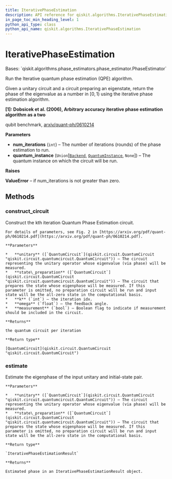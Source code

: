 ```yaml
---
title: IterativePhaseEstimation
description: API reference for qiskit.algorithms.IterativePhaseEstimation
in_page_toc_min_heading_level: 1
python_api_type: class
python_api_name: qiskit.algorithms.IterativePhaseEstimation
---
```


# IterativePhaseEstimation

<Class id="qiskit.algorithms.IterativePhaseEstimation" github="https://github.com/qiskit/qiskit/tree/stable/0.21/qiskit/algorithms/phase_estimators/ipe.py" signature="IterativePhaseEstimation(num_iterations, quantum_instance=None)">
  Bases: `qiskit.algorithms.phase_estimators.phase_estimator.PhaseEstimator`

  Run the Iterative quantum phase estimation (QPE) algorithm.

  Given a unitary circuit and a circuit preparing an eigenstate, return the phase of the eigenvalue as a number in $[0,1)$ using the iterative phase estimation algorithm.

  **\[1]: Dobsicek et al. (2006), Arbitrary accuracy iterative phase estimation algorithm as a two**

  qubit benchmark, [arxiv/quant-ph/0610214](https://arxiv.org/abs/quant-ph/0610214)

  **Parameters**

  *   **num\_iterations** (`int`) – The number of iterations (rounds) of the phase estimation to run.
  *   **quantum\_instance** (`Union`\[[`Backend`](qiskit.providers.Backend "qiskit.providers.backend.Backend"), [`QuantumInstance`](qiskit.utils.QuantumInstance "qiskit.utils.quantum_instance.QuantumInstance"), `None`]) – The quantum instance on which the circuit will be run.

  **Raises**

  **ValueError** – if num\_iterations is not greater than zero.

  ## Methods

  ### construct\_circuit

  <Function id="qiskit.algorithms.IterativePhaseEstimation.construct_circuit" name="construct_circuit" signature="IterativePhaseEstimation.construct_circuit(unitary, state_preparation, k, omega=0, measurement=False)">
    Construct the kth iteration Quantum Phase Estimation circuit.

    For details of parameters, see Fig. 2 in [https://arxiv.org/pdf/quant-ph/0610214.pdf](https://arxiv.org/pdf/quant-ph/0610214.pdf).

    **Parameters**

    *   **unitary** ([`QuantumCircuit`](qiskit.circuit.QuantumCircuit "qiskit.circuit.quantumcircuit.QuantumCircuit")) – The circuit representing the unitary operator whose eigenvalue (via phase) will be measured.
    *   **state\_preparation** ([`QuantumCircuit`](qiskit.circuit.QuantumCircuit "qiskit.circuit.quantumcircuit.QuantumCircuit")) – The circuit that prepares the state whose eigenphase will be measured. If this parameter is omitted, no preparation circuit will be run and input state will be the all-zero state in the computational basis.
    *   **k** (`int`) – the iteration idx.
    *   **omega** (`float`) – the feedback angle.
    *   **measurement** (`bool`) – Boolean flag to indicate if measurement should be included in the circuit.

    **Returns**

    the quantum circuit per iteration

    **Return type**

    [QuantumCircuit](qiskit.circuit.QuantumCircuit "qiskit.circuit.QuantumCircuit")
  </Function>

  ### estimate

  <Function id="qiskit.algorithms.IterativePhaseEstimation.estimate" name="estimate" signature="IterativePhaseEstimation.estimate(unitary, state_preparation)">
    Estimate the eigenphase of the input unitary and initial-state pair.

    **Parameters**

    *   **unitary** ([`QuantumCircuit`](qiskit.circuit.QuantumCircuit "qiskit.circuit.quantumcircuit.QuantumCircuit")) – The circuit representing the unitary operator whose eigenvalue (via phase) will be measured.
    *   **state\_preparation** ([`QuantumCircuit`](qiskit.circuit.QuantumCircuit "qiskit.circuit.quantumcircuit.QuantumCircuit")) – The circuit that prepares the state whose eigenphase will be measured. If this parameter is omitted, no preparation circuit will be run and input state will be the all-zero state in the computational basis.

    **Return type**

    `IterativePhaseEstimationResult`

    **Returns**

    Estimated phase in an IterativePhaseEstimationResult object.
  </Function>
</Class>


